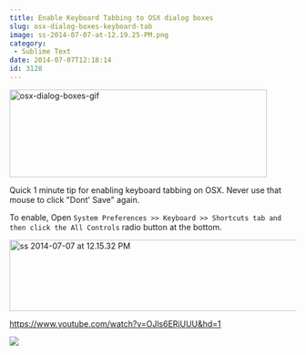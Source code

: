 ```yaml
---
title: Enable Keyboard Tabbing to OSX dialog boxes
slug: osx-dialog-boxes-keyboard-tab
image: ss-2014-07-07-at-12.19.25-PM.png
category:
 - Sublime Text
date: 2014-07-07T12:18:14
id: 3128
---
```


<img class="aligncenter size-full wp-image-3130" src="osx-dialog-boxes-gif.gif" alt="osx-dialog-boxes-gif" width="452" height="154" />

Quick 1 minute tip for enabling keyboard tabbing on OSX. Never use that mouse to click "Dont' Save" again.

To enable, Open `System Preferences >> Keyboard >> Shortcuts tab and then click the All Controls` radio button at the bottom.

<img class="aligncenter size-full wp-image-3132" src="ss-2014-07-07-at-12.15.32-PM.png" alt="ss 2014-07-07 at 12.15.32 PM" width="616" height="125" />

https://www.youtube.com/watch?v=OJls6ERjUUU&hd=1

<a href="https://sublimetextbook.com/?utm_source=osxtabbing&utm_medium=banner&utm_campaign=product"><img src="facebook-share2.png" /></a>